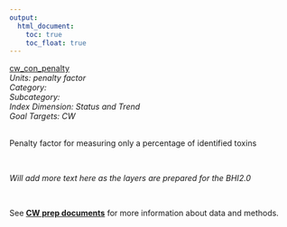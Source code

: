 ```yaml
---
output:
  html_document:
    toc: true
    toc_float: true
---
```


[cw_con_penalty](https://github.com/OHI-Science/bhi/blob/master/baltic/layers/cw_con_penalty_bhi2015.csv)\
*Units: penalty factor*\
*Category:*\
*Subcategory:*\
*Index Dimension: Status and Trend*\
*Goal Targets: CW*\
<br>

Penalty factor for measuring only a percentage of identified toxins

<br>

*Will add more text here as the layers are prepared for the BHI2.0*

<br>

See [**CW prep documents**](https://github.com/OHI-Science/bhi-1.0-archive/blob/draft/baltic2015/prep/CW/cw_prep.md) for more information about data and methods.

<br>

